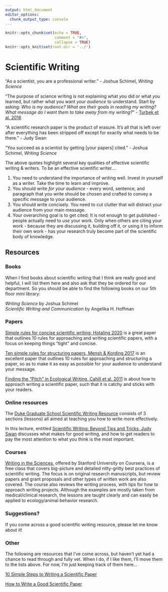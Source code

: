 ```yaml
---
output: html_document
editor_options:
  chunk_output_type: console
---
```


```r
knitr::opts_chunk$set(echo = TRUE,
                      comment = "#>",
                      collapse = TRUE)
knitr::opts_knit$set(root.dir = '../')
```

# Scientific Writing

"As a scientist, you are a professional writer." - Joshua Schimel, *Writing Science*

“The purpose of science writing is not explaining what *you* did or what *you* learned, but rather what you want *your audience* to understand. Start by asking: *Who is my audience? What are their goals in reading my writing? What message do I want them to take away from my writing?*” - [Turbek et al. 2016](https://doi.org/10.1002/bes2.1258)

“A scientific research paper is the product of erasure. It’s all that is left over after everything has been stripped off except for exactly what needs to be there.” - Judy Swan

"You succeed as a scientist by getting [your papers] cited." - Joshua Schimel, *Writing Science*

The above quotes highlight several key qualities of effective scientific writing & writers. To be an effective scientific writer....

1. You need to understand the importance of writing well. Invest in yourself as a writer. Take the time to learn and improve.
2. You should write *for your audience* - every word, sentence, and paragraph that you write should be chosen and crafted to convey a specific message to your audience.
3. You should write concisely. You need to cut clutter that will distract your audience from your main message.
4. Your overarching goal is to get cited; It is not enough to get published - people actually need to *use* your work. Only when others are citing your work - because they are discussing it, building off it, or using it to inform their own work - has your research truly become part of the scientific body of knowledge.

## Resources {-}

### Books {-}

When I find books about scientific writing that I think are really good and helpful, I will list them here and also ask that they be ordered for our department. So you should be able to find the following books on our 5th floor mini library:

*Writing Science* by Joshua Schimel  
*Scientific Writing and Communication* by Angelika H. Hoffman

### Papers {-}

[Simple rules for concise scientific writing; Hotaling 2020](https://aslopubs.onlinelibrary.wiley.com/doi/10.1002/lol2.10165) is a great paper that outlines 10 rules for approaching and writing scientific papers, with a focus on keeping things "tight" and concise.

[Ten simple rules for structuring papers, Mensh & Kording 2017](https://journals.plos.org/ploscompbiol/article?id=10.1371/journal.pcbi.1005619#sec003) is an excellent paper that outlines 10 rules for approaching and structuring a paper, so as to make it as easy as possible for your audience to understand your message.

[Finding the "Pitch" in Ecological Writing, Cahill et al. 2011](https://esajournals.onlinelibrary.wiley.com/doi/full/10.1890/0012-9623-92.2.196) is about how to approach writing a scientific paper, such that it is catchy and sticks with your readers.


### Online resources {-}

The [Duke Graduate School Scientific Writing Resource](https://sites.duke.edu/scientificwriting/) consists of 3 sections (lessons) all aimed at teaching you how to write more effectively.

In this lecture, entitled [Scientific Writing: Beyond Tips and Tricks, Judy Swan](https://www.youtube.com/watch?v=jLPCdDp_LE0&ab_channel=PublicCommunicationforResearchers) discusses what makes for good writing, and how to get readers to pay the most attention to what you think is the most important.


### Courses {-}

[Writing in the Sciences](https://www.coursera.org/learn/sciwrite), offered by Stanford University on Coursera, is a free class that covers big-picture and detailed nitty-gritty best practices of scientific writing. The focus is on original research manuscripts, but review papers and grant proposals and other types of written work are also covered. The course also reviews the writing process, with tips for how to approach writing projects. Although the examples are mostly taken from medical/clinical research, the lessons are taught clearly and can easily be applied to ecology/animal behavior research.


### Suggestions? {-}

If you come across a good scientific writing resource, please let me know about it!

### Other {-}

The following are resources that I've come across, but haven't yet had a chance to read through and fully vet. When I do, if I like them, I'll move them to the lists above. For now, I'm just keeping track of them here...

[10 Simple Steps to Writing a Scientific Paper](https://spie.org/news/photonics-focus/janfeb-2020/how-to-write-a-scientific-paper?SSO=1)

[How to Write a Good Scientific Paper](https://spie.org/samples/9781510619142.pdf)
